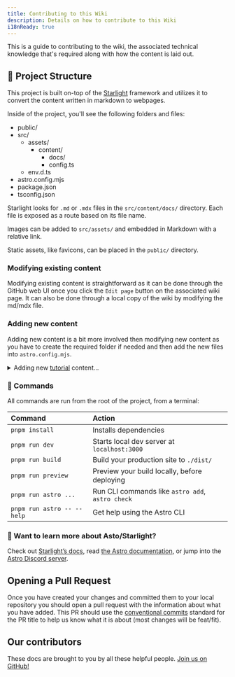 ```yaml
---
title: Contributing to this Wiki
description: Details on how to contribute to this Wiki
i18nReady: true
---
```



This is a guide to contributing to the wiki, the associated technical knowledge that's required along with how the content is laid out.

## 🚀 Project Structure

This project is built on-top of the [Starlight](https://starlight.astro.build/) framework and utilizes it to convert the content written in markdown to webpages.

Inside of the project, you'll see the following folders and files:


<FileTree>

- public/
- src/
  - assets/
    - content/
      - docs/
      - config.ts
  - env.d.ts
- astro.config.mjs
- package.json
- tsconfig.json

</FileTree>

Starlight looks for `.md` or `.mdx` files in the `src/content/docs/` directory. Each file is exposed as a route based on its file name.

Images can be added to `src/assets/` and embedded in Markdown with a relative link.

Static assets, like favicons, can be placed in the `public/` directory.

### Modifying existing content

Modifying existing content is straightforward as it can be done through the GitHub web UI once you click the `Edit page` button on the associated wiki page. It can also be done through a local copy of the wiki by modifying the md/mdx file.


### Adding new content

Adding new content is a bit more involved then modifying new content as you have to create the required folder if needed and then add the new files into `astro.config.mjs`.

<details>
  <summary>Adding new <ins>tutorial</ins> content...</summary>
  File Structure:
  1. Refer to the python turtle folder.
      a. You need to make your tutorial into a folder, and add your sub-folder as `0-firstStep`, `1-secondStep`, `2-thirdStep`, etc.
      b. Inside these sub-folders, you will need one `index.mdx` file, and then 0 or more files named `1.mdx`, `2.mdx`, etc.
  4. When you add your directory into the `astro.config.mjs` file, the link needs to include your first sub-folder.
  
:::note[You are required to add the following to your files]
At the start of the index file
```md
type: tutorial
unitTitle: 'My Unit Title'
title: 'My Page Title'
```
At the start of the [number].mdx files
```md
type: tutorial
title: 'My Page Title'
```
To import necessary modules
```md
import Checklist from '/src/components/Checklist.astro';
import Box from '/src/components/tutorial/Box.astro';
import { Steps } from '@astrojs/starlight/components';
```

At the end of **every** mdx file
```md
<Box icon="check-list">
## Checklist name
<Checklist>
- [ ] Things the user should've done...
</Checklist>
</Box>
```
:::
</details>

### 🧞 Commands

All commands are run from the root of the project, from a terminal:

| Command                   | Action                                           |
| :------------------------ | :----------------------------------------------- |
| `pnpm install`             | Installs dependencies                            |
| `pnpm run dev`             | Starts local dev server at `localhost:3000`      |
| `pnpm run build`           | Build your production site to `./dist/`          |
| `pnpm run preview`         | Preview your build locally, before deploying     |
| `pnpm run astro ...`       | Run CLI commands like `astro add`, `astro check` |
| `pnpm run astro -- --help` | Get help using the Astro CLI                     |

### 👀 Want to learn more about Asto/Starlight?

Check out [Starlight’s docs](https://starlight.astro.build/), read [the Astro documentation](https://docs.astro.build), or jump into the [Astro Discord server](https://astro.build/chat).

## Opening a Pull Request

Once you have created your changes and committed them to your local repository you should open a pull request with the information about what you have added. This PR should use the [conventional commits](https://www.conventionalcommits.org/en/v1.0.0/) standard for the PR title to help us know what it is about (most changes will be feat/fit).


## Our contributors

These docs are brought to you by all these helpful people. [Join us on GitHub!](https://github.com/Tuhura-Tech/wiki)

<ContributorList githubRepo="Tuhura-Tech/wiki" />
